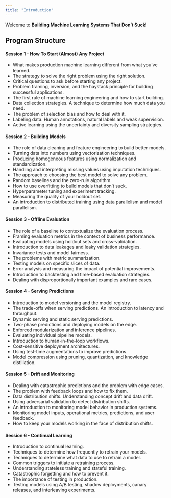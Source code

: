 ```yaml
---
title: "Introduction"
---
```


Welcome to **Building Machine Learning Systems That Don't Suck!**

## Program Structure

#### Session 1 - How To Start (Almost) Any Project

* What makes production machine learning different from what you've learned.
* The strategy to solve the right problem using the right solution.
* Critical questions to ask before starting any project.
* Problem framing, inversion, and the haystack principle for building successful applications.
* The first rule of machine learning engineering and how to start building.
* Data collection strategies. A technique to determine how much data you need.
* The problem of selection bias and how to deal with it.
* Labeling data. Human annotations, natural labels and weak supervision.
* Active learning using the uncertainty and diversity sampling strategies.

#### Session 2 - Building Models

* The role of data cleaning and feature engineering to build better models.
* Turning data into numbers using vectorization techniques. 
* Producing homogeneous features using normalization and standardization.
* Handling and interpreting missing values using imputation techniques. 
* The approach to choosing the best model to solve any problem. 
* Random baselines and the zero-rule algorithm.
* How to use overfitting to build models that don’t suck.
* Hyperparameter tuning and experiment tracking.
* Measuring the quality of your holdout set.
* An introduction to distributed training using data parallelism and model parallelism.

#### Session 3 - Offline Evaluation

* The role of a baseline to contextualize the evaluation process.
* Framing evaluation metrics in the context of business performance.
* Evaluating models using holdout sets and cross-validation.
* Introduction to data leakages and leaky validation strategies.
* Invariance tests and model fairness.
* The problems with metric summarization.
* Testing models on specific slices of data.
* Error analysis and measuring the impact of potential improvements.
* Introduction to backtesting and time-based evaluation strategies. 
* Dealing with disproportionally important examples and rare cases.

#### Session 4 - Serving Predictions

* Introduction to model versioning and the model registry.
* The trade-offs when serving predictions. An introduction to latency and throughput.
* Dynamic serving and static serving predictions.
* Two-phase predictions and deploying models on the edge.
* Enforced modularization and inference pipelines.
* Evaluating individual pipeline models.
* Introduction to human-in-the-loop workflows.
* Cost-sensitive deployment architectures.
* Using test-time augmentations to improve predictions.
* Model compression using pruning, quantization, and knowledge distillation.

#### Session 5 - Drift and Monitoring

* Dealing with catastrophic predictions and the problem with edge cases.
* The problem with feedback loops and how to fix them.
* Data distribution shifts. Understanding concept drift and data drift.
* Using adversarial validation to detect distribution shifts.
* An introduction to monitoring model behavior in production systems.
* Monitoring model inputs, operational metrics, predictions, and user feedback.
* How to keep your models working in the face of distribution shifts.

#### Session 6 - Continual Learning

* Introduction to continual learning.
* Techniques to determine how frequently to retrain your models.
* Techniques to determine what data to use to retrain a model.
* Common triggers to initiate a retraining process.
* Understanding stateless training and stateful training.
* Catastrophic forgetting and how to prevent it.
* The importance of testing in production.
* Testing models using A/B testing, shadow deployments, canary releases, and interleaving experiments.
